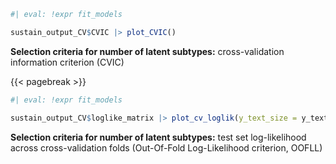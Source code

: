 :::{#suppfig-cvic-1}

```r
#| eval: !expr fit_models

sustain_output_CV$CVIC |> plot_CVIC()
```

**Selection criteria for number of latent subtypes:**
cross-validation information criterion (CVIC)

:::

{{< pagebreak >}}

:::{#suppfig-cvic-2}

```r
#| eval: !expr fit_models

sustain_output_CV$loglike_matrix |> plot_cv_loglik(y_text_size = y_text_size)
```

**Selection criteria for number of latent subtypes:**
test set log-likelihood across cross-validation folds 
(Out-Of-Fold Log-Likelihood criterion, OOFLL)

:::

